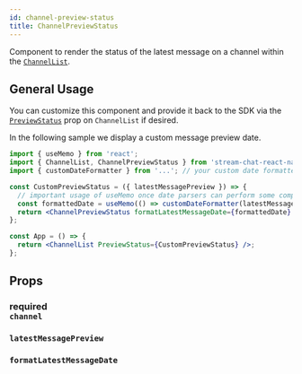 ```yaml
---
id: channel-preview-status
title: ChannelPreviewStatus
---
```



Component to render the status of the latest message on a channel within the [`ChannelList`](./channel-list.mdx).

## General Usage

You can customize this component and provide it back to the SDK via the [`PreviewStatus`](./channel-list.mdx#previewstatus) prop on `ChannelList` if desired.

<!-- Added the following phrase so users can search for "custom message date" and find this component once it defaults to rendering the last message date  -->

In the following sample we display a custom message preview date.

<!-- Added the comment about useMemo because one of our sample projects had a perf problem related to this exact case  -->

```jsx
import { useMemo } from 'react';
import { ChannelList, ChannelPreviewStatus } from 'stream-chat-react-native';
import { customDateFormatter } from '...'; // your custom date formatter

const CustomPreviewStatus = ({ latestMessagePreview }) => {
  // important usage of useMemo once date parsers can perform some computation when re-rendering.
  const formattedDate = useMemo(() => customDateFormatter(latestMessagePreview), [latestMessagePreview]);
  return <ChannelPreviewStatus formatLatestMessageDate={formattedDate} />;
};

const App = () => {
  return <ChannelList PreviewStatus={CustomPreviewStatus} />;
};
```

## Props

### <div class="label description required">required</div> `channel`

<Channel />

### `latestMessagePreview`

<LatestMessagePreview />

### `formatLatestMessageDate`

<FormatLatestMessageDate />
